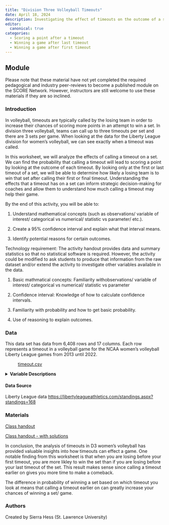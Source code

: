 ```yaml
---
title: "Division Three Volleyball Timeouts"
date: April 18, 2024
description: Investigating the effect of timeouts on the outcome of a set. 
editor: 
  canonical: true
categories:
  - Scoring a point after a timeout   
  - Winning a game after last timeout 
  - Winning a game after first timeout
---
```


## Module

Please note that these material have not yet completed the required pedagogical and industry peer-reviews to become a published module on the SCORE Network. However, instructors are still welcome to use these materials if they are so inclined.

### Introduction

In volleyball, timeouts are typically called by the losing team in order to increase their chances of scoring more points in an attempt to win a set. In division three volleyball, teams can call up to three timeouts per set and there are 3 sets per game. When looking at the data for the Liberty League division for women's volleyball, we can see exactly when a timeout was called. 

In this worksheet, we will analyze the effects of calling a timeout on a set. We can find the probability that calling a timeout will lead to scoring a point by looking at the outcome of each timeout. By looking only at the first or last timeout of a set, we will be able to determine how likely a losing team is to win that set after calling their first or final timeout. Understanding the effects that a timeout has on a set can inform strategic decision-making for coaches and allow them to understand how much calling a timeout may help their game.

::: {.callout-note collapse="true" title="Learning Objectives" appearance="minimal"}
By the end of this activity, you will be able to:

1.  Understand mathematical concepts (such as observations/ variable of interest/ categorical vs numerical/ statistic vs parameter/ etc.). 

2.  Create a 95% confidence interval and explain what that interval means.

3.  Identify potential reasons for certain outcomes. 

:::

::: {.callout-note collapse="true" title="Methods" appearance="minimal"}
Technology requirement: The activity handout provides data and summary statistics so that no statistical software is required. However, the activity could be modified to ask students to produce that information from the raw dataset and/or extend the activity to investigate other variables available in the data.

1.  Basic mathmatical concepts: Familiarity withobservations/ variable of interest/ categorical vs numerical/ statistic vs parameter

2.  Confidence interval: Knowledge of how to calculate confidence intervals. 

3.  Familiarity with probability and how to get basic probability.

4.  Use of reasoning to explain outcomes.
:::

### Data

This data set has data from 6,408 rows and 17 columns. Each row represents a timeout in a volleyball game for the NCAA women's volleyball Liberty League games from 2013 until 2022.

: [timeout.csv](../slhess20/data/timeout.csv)

<details>

<summary><b>Variable Descriptions</b></summary>
|Variable               | Description                                          |
|-----------------------|------------------------------------------------------|
|play_description       |Which team called the timeout                         | 
|set                    |The set of the game                                   |
|Date                   |The date of the game                                  |
|Time                   |The set in which the timeout was called               | 
|Site                   |The location of the game                              |
|Attendance             |The number of people in attendance of the game        |
|url                    |The specific url from where the game data was pulled  |
|timeout                |True/ False of weather or not the play was a timeout  |
|prev_home_score        |score of the home team when the timeout was called    |
|prev_visiting_score    |score of the visiting team when the timeout was called|
|next_home_score        |score of the home team after after the next play      |
|next_visiting_score    |score of the visiting team after the next play        |
|losing_team            |the team that had the lower previous score            |
|set_winner             |the team that won the entire set                      |
|losing_team_wins       |weather the previously losing team won the set        |


</details>

#### Data Source

Liberty League data
<https://libertyleagueathletics.com/standings.aspx?standings=168>


### Materials

[Class handout](slhess20/Module/Volleyball_Worksheet.docx)

[Class handout - with solutions](slhess20/Module/Volleyball_Worksheet_key.docx)

::: {.callout-note collapse="true" title="Conclusion" appearance="minimal"}
In conclusion, the analysis of timeouts in D3 women's volleyball has provided valuable insights into how timeouts can effect a game. One notable finding from this worksheet is that when you are losing before your first timeout, you are more likley to win the set than if you are losing before your last timeout of the set. This result makes sense since calling a timeout earlier on gives you more time to make a comeback. 

The difference in probability of winning a set based on which timeout you look at means that calling a timeout earlier on can greatly increase your chances of winning a set/ game.
:::

### Authors

Created by Sierra Hess (St. Lawrence University)
